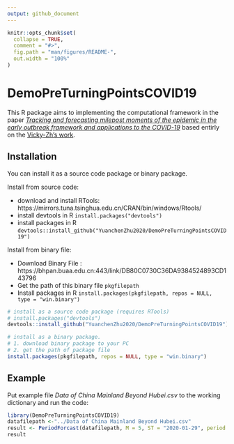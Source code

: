 ```yaml
---
output: github_document
---
```


<!-- README.md is generated from README.Rmd. Please edit that file -->

```r
knitr::opts_chunk$set(
  collapse = TRUE,
  comment = "#>",
  fig.path = "man/figures/README-",
  out.width = "100%"
)
```

# DemoPreTurningPointsCOVID19

<!-- badges: start -->
<!-- badges: end -->

This R package aims to implementing the computational framework in the paper *[Tracking and forecasting milepost moments of the epidemic in the early outbreak framework and applications to the COVID-19](https://www.medrxiv.org/content/10.1101/2020.03.21.20040139v1.full.pdf+html)* based entirly on the [Vicky-Zh's work](https://github.com/Vicky-Zh/Tracking_and_forecasting_milepost_moments_of_COVID-19.git).

## Installation

You can install it as a source code package or binary package.

Install from source code:

- download and install RTools: https://mirrors.tuna.tsinghua.edu.cn/CRAN/bin/windows/Rtools/
- install devtools in R `install.packages("devtools")`
- install packages in R `devtools::install_github("YuanchenZhu2020/DemoPreTurningPointsCOVID19")`


Install from binary file:

- Download Binary File : https://bhpan.buaa.edu.cn:443/link/DB80C0730C36DA9384524893CD143796
- Get the path of this binary file `pkgfilepath`
- Install packages in R `install.packages(pkgfilepath, repos = NULL, type = "win.binary")`


``` r
# install as a source code package (requires RTools)
# install.packages("devtools")
devtools::install_github("YuanchenZhu2020/DemoPreTurningPointsCOVID19")

# install as a binary package.
# 1. download binary package to your PC
# 2. get the path of package file
install.packages(pkgfilepath, repos = NULL, type = "win.binary")
```

## Example

Put example file *Data of China Mainland Beyond Hubei.csv* to the working dictionary and run the code:

```r
library(DemoPreTurningPointsCOVID19)
datafilepath <-"../Data of China Mainland Beyond Hubei.csv"
result <- PeriodForcast(datafilepath, M = 5, ST = "2020-01-29", period = 32)
result
```
